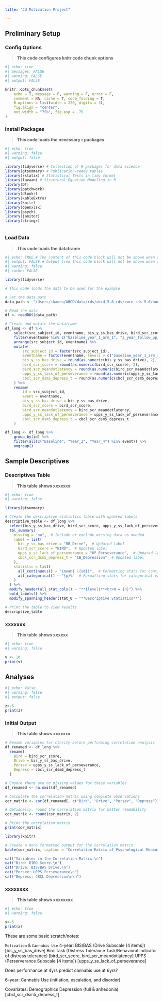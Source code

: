 ```yaml
---
title: "CU Motivation Project"

---
```


## Preliminary Setup

::: panel-tabset

### Config Options

::: blue
> **This code configures knitr code chunk options**

```r
#| echo: true
#| messages: FALSE
#| warning: FALSE
#| output: FALSE

knitr::opts_chunk$set(
    echo = T, message = F, warning = F, error = F,
    comment = NA, cache = T, code_folding = T,
    R.options = list(width = 220, digits = 3),
    fig.align = "center",
    out.width = "75%", fig.asp = .75
)
```

:::

### Install Packages {.tabset .tabset-fade .tabset-pills}

::: blue
> **This code loads the necessary r packages**

```r
#| echo: true
#| warning: false
#| output: false

library(tidyverse) # Collection of R packages for data science
library(gtsummary) # Publication-ready tables
library(rstatix) # Statistical Tests in tidy format
library(lavaan) # Structural Equation Modeling in R
library(DT)
library(patchwork)
library(dlookr)
library(kableExtra)
library(knitr)
library(openxlsx)
library(psych)
library(janitor)
library(stringr)



```

:::

### Load Data
> **This code loads the dataframe**

```r
#| echo: TRUE # The content of this code block will not be shown when rendered
#| output: FALSE # Output from this code block will not be shown when rendered
#| warning: false
#| cache: FALSE

library(tidyverse)

# This code loads the data to be used for the example

# Set the data path
data_path <- "/Users/shawes/ABCD/data/rds/abcd_5.0_rds/core-rds-5.0/non-imaging_excluding_nt_5.0.rds"

# Read the data
df <- readRDS(data_path)

# Create and mutate the dataframe
df_long <- df %>%
    select(src_subject_id, eventname, bis_y_ss_bas_drive, bird_scr_score, bird_scr_meandotlatency, upps_y_ss_lack_of_perseverance, cbcl_scr_dsm5_depress_t) %>%
    filter(eventname %in% c("baseline_year_1_arm_1", "2_year_follow_up_y_arm_1", "4_year_follow_up_y_arm_1")) %>%
    arrange(src_subject_id, eventname) %>%
    mutate(
        src_subject_id = factor(src_subject_id),
        eventname = factor(eventname, levels = c("baseline_year_1_arm_1", "2_year_follow_up_y_arm_1", "4_year_follow_up_y_arm_1"), labels = c("Baseline", "Year_2", "Year_4")),
        bis_y_ss_bas_drive = round(as.numeric(bis_y_ss_bas_drive), 2),
        bird_scr_score = round(as.numeric(bird_scr_score), 2),
        bird_scr_meandotlatency = round(as.numeric(bird_scr_meandotlatency), 2),
        upps_y_ss_lack_of_perseverance = round(as.numeric(upps_y_ss_lack_of_perseverance), 2),
        cbcl_scr_dsm5_depress_t = round(as.numeric(cbcl_scr_dsm5_depress_t), 2),
    ) %>%
    rename(
        id = src_subject_id,
        event = eventname,
        bis_y_ss_bas_drive = bis_y_ss_bas_drive,
        bird_scr_score = bird_scr_score,
        bird_scr_meandotlatency = bird_scr_meandotlatency,
        upps_y_ss_lack_of_perseverance = upps_y_ss_lack_of_perseverance,
        cbcl_scr_dsm5_depress_t = cbcl_scr_dsm5_depress_t
    )

df_long <- df_long %>%
    group_by(id) %>%
    filter(all(c("Baseline", "Year_2", "Year_4") %in% event)) %>%
    ungroup()

```

:::

## Sample Descriptives

::: panel-tabset

### Descriptives Table {.tabset .tabset-fade .tabset-pills}

::: blue

> **This table shows xxxxxxx**

```r
#| echo: true
#| warning: false

library(gtsummary)

# Create the descriptive statistics table with updated labels
descriptive_table <- df_long %>%
  select(bis_y_ss_bas_drive, bird_scr_score, upps_y_ss_lack_of_perseverance, cbcl_scr_dsm5_depress_t) %>%
  tbl_summary(
    missing = "no",  # Include or exclude missing data as needed
    label = list(
      bis_y_ss_bas_drive = "BB_Drive",  # Updated label
      bird_scr_score = "BIRD",  # Updated label
      upps_y_ss_lack_of_perseverance = "UP_Perseverance",  # Updated label
      cbcl_scr_dsm5_depress_t = "CB_Depression"  # Updated label
    ),
    statistic = list(
      all_continuous() ~ "{mean} ({sd})",  # Formatting stats for continuous variables
      all_categorical() ~ "{p}%"  # Formatting stats for categorical variables
    )
  ) %>%
  modify_header(all_stat_cols() ~ "**{level}**<br>N = {n}") %>%
  bold_labels() %>%
  modify_spanning_header(stat_0 ~ "**Descriptive Statistics**")

# Print the table to view results
descriptive_table

```
:::

### xxxxxxx {.tabset .tabset-fade .tabset-pills}

::: blue

> **This table shows xxxxxx**

```r
#| echo: true
#| warning: false

v <- 10
print(v)


```

:::
:::

## Analyses

```r
#| echo: false
#| warning: false
#| output: false

z<-5
print(z)

```


::: panel-tabset

### Initial Output {.tabset .tabset-fade .tabset-pills}

::: blue

> **This table shows xxxxxxx**

```r

# Rename variables for clarity before performing correlation analysis
df_renamed <- df_long %>%
  rename(
    Bird = bird_scr_score,
    Drive = bis_y_ss_bas_drive,
    Persev = upps_y_ss_lack_of_perseverance,
    Depress = cbcl_scr_dsm5_depress_t
  )

# Ensure there are no missing values for these variables
df_renamed <- na.omit(df_renamed)

# Calculate the correlation matrix using complete observations
cor_matrix <- cor(df_renamed[, c("Bird", "Drive", "Persev", "Depress")], use = "complete.obs")

# Optionally, round the correlation matrix for better readability
cor_matrix <- round(cor_matrix, 2)

# Print the correlation matrix
print(cor_matrix)

library(knitr)

# Create a more formatted output for the correlation matrix
kable(cor_matrix, caption = "Correlation Matrix of Psychological Measures")

cat("Variables in the Correlation Matrix:\n")
cat("Bird: BIRD Score.\n")
cat("Drive: BIS/BAS Drive.\n")
cat("Persev: UPPS Perseverance\n")
cat("Depress: CBCL Depression\n\n")

```

:::

### xxxxxxxx

::: blue

> **This table shows xxxxxxxx**

```r
#| echo: true
#| warning: false

x<-5
print(x)

```

:::
:::



:::{.callout-note}
These are some basic scratch/notes:

`Motivation` & `Cannabis Use`
4-year:
BIS/BAS (Drive Subscale [4 items]) [bis_y_ss_bas_drive]
Bird Task (Distress Tolerance Task/Behavioral indicator of distress tolerance) [bird_scr_score, bird_scr_meandotlatency]
UPPS (Perserverance Subscale [4 items]) [upps_y_ss_lack_of_perseverance]

Does performance at 4yrs predict cannabis use at 6yrs?

6-year:
Cannabis Use (initiation, escalation, and disorder)

Covariates:
Demographics
Depression (full & anhedonia) [cbcl_scr_dsm5_depress_t]
:::




